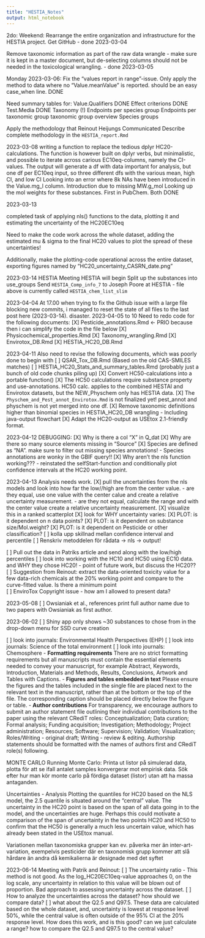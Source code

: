 ```yaml
---
title: "HESTIA_Notes"
output: html_notebook
---
```


2do:
Weekend:
Rearrange the entire organization and infrastructure for the HESTIA project.
Get GitHub
 - done 2023-03-04
 
Remove taxonomic information as part of the raw data wrangle - make sure it is kept in a master document, but de-selecting columns should not be needed in the toxicological wrangling.
 - done 2023-03-05
 
Monday 2023-03-06:
Fix the "values report in range"-issue. Only apply the method to data where no "Value.meanValue" is reported. should be an easy case_when line. DONE

Need summary tables for:
Value.Qualifiers DONE
Effect criterions DONE
Test.Media DONE
Taxonomy (!)
Endpoints per species group
Endpoints per taxonomic group
taxonomic group overview
Species groups
 
Apply the methodology that Reinout Heijungs Communicated
Describe complete methodology in the `HESTIA_report.Rmd`

2023-03-08
writing a function to replace the tedious dplyr HC20-calculations.
  The function is however built on dplyr verbs, but minimalistic, and possible to iterate across carious EC10eq-columns, namely the CI-values.
  The output will generate a df with data important for analysis, but one df per EC10eq input, so three different dfs with the various mean, high CI, and low CI
Looking into an error where 8k NAs have been introduced in the Value.mg_l column.
  Introduction due to missing MW.g_mol
  Looking up the mol weights for these substances. First in PubChem.
Both DONE

2023-03-13

completed task of applying nls() functions to the data, plotting it and estimating the uncertainty of the HC20EC10eq

Need to make the code work across the whole dataset, adding the estimated mu & sigma to the final HC20 values to plot the spread of these uncertainties!

Additionally, make the plotting-code operational across the entire dataset, 
exporting figures named by "HC20_uncertainty_CASRN_date.png"


2023-03-14
HESTIA Meeting
HESTIA will begin Split up the substances into use_groups
Send `HESTIA_Comp_info_7` to Joseph Poore at HESTIA
 - file above is currently called `HESTIA_chem_list_slim` 

2023-04-04
At 17.00 when trying to fix the Github issue with a large file blocking new commits, i managed to reset the state of all files to the last post here (2023-03-14). 
disaster.
2023-04-05 to 10
Need to redo code for the following documents:
[X] Pesticide_annotations.Rmd <- PRIO because then i can simplify the code in the file below
[X] Physicochemical_properties.Rmd
[X] Taxonomy_wrangling.Rmd
[X] Envirotox_DB.Rmd
[X] HESTIA_HC20_DB.Rmd


2023-04-11
Also need to revise the following documents, which was poorly done to begin with
[ ] QSAR_Tox_DB.Rmd (Based on the old CAS-SMILES matches)
[ ] HESTIA_HC20_Stats_and_summary_tables.Rmd (probably just a bunch of old code chunks piling up)
[X] Convert HC50-calculations into a portable function()
[X] The HC50 calculations require substance property and use-annotations. HC50 calc. applies to the combined HESTAI and Envirotox datasets, but the NEW_Physchem only has HESTIA data. 
[X] The `Physchem_and_Pest_annot_Envirotox.Rmd` is not finalized yet! pest_annot and physchem is not yet merged into one df.
[X] Remove taxonomic definitions higher than binomial species in HESTIA_HC20_DB wrangling - Including java-output flowchart
[X] Adapt the HC20-output as USEtox 2.1-friendly format.

2023-04-12
DEBUGGING:
[X] Why is there a col "X" in Q_dat
[X] Why are there so many source elements missing in "Source"
[X] Species are defined as "NA". make sure to filter out missing species annotations!
 - Species annotations are wonky in the  GBIF query!! 
[X] Why aren't the nls function working???
 - reinstated the selfStart-function and conditionally plot confidence intervals at the HC20 working point.

2023-04-13
Analysis needs work.
[X] pull the uncertainties from the nls models and look into how far the low//high are from the center value.
 - are they equal, use one value with the center calue and create a relative uncertainty measurement.
 - are they not equal, calculate the range and with the center value create a relative uncertainty measurement.
[X] visualize this in a ranked scatterplot
[X] look for WHY uncertainty varies:
[X] PLOT: is it dependent on n data points?
[X] PLOT: is it dependent on substance size/Mol.weight?
[X] PLOT: is it dependent on Pesticide or other classification?
[ ] kolla upp skillnad mellan confidence interval and percentile
[ ] Renskriv metoddelen för rådata -> nls -> output!

[ ] Pull out the data in Patriks article and send along with the low/high percentiles
[ ] look into working with the HC10 and HC50 using EC10 data. and WHY they chose HC20!
 - point of future work, but discuss the HC20??
[ ] Suggestion from Reinout: extract the data-oriented toxicity value for a few data-rich chemicals at the 20% working point and compare to the curve-fitted value. Is there a minimum point  
[ ] EnviroTox Copyright issue - how am I allowed to present data?
 

2023-05-08
[ ] Owsianiak et al., references print full author name due to two papers with Owsianiak as first author.


2023-06-02
[ ] Shiny app only shows ~30 substances to chose from in the drop-down menu for SSD curve creation



[ ] look into journals: Environmental Health Perspectives (EHP)
[ ] look into journals: Science of the total environment
[ ] look into journals: Chemosphere
 - **Formatting requirements**
 There are no strict formatting requirements but all manuscripts must contain the essential elements needed to convey your manuscript, for example Abstract, Keywords, Introduction, Materials and Methods, Results, Conclusions, Artwork and Tables with Captions.
 - **Figures and tables embedded in text**
Please ensure the figures and the tables included in the single file are placed next to the relevant text in the manuscript, rather than at the bottom or the top of the file. The corresponding caption should be placed directly below the figure or table.
 - **Author contributions**
 For transparency, we encourage authors to submit an author statement file outlining their individual contributions to the paper using the relevant CRediT roles: Conceptualization; Data curation; Formal analysis; Funding acquisition; Investigation; Methodology; Project administration; Resources; Software; Supervision; Validation; Visualization; Roles/Writing - original draft; Writing - review & editing. Authorship statements should be formatted with the names of authors first and CRediT role(s) following. 
 
 
MONTE CARLO
Running Monte Carlo: 
Printa ut listor på simulerad data, plotta för att se ifall antalet samples konvergerar mot empirisk data.
Sök efter hur man kör monte carlo på fördiga dataset (listor) utan att ha massa antaganden.



Uncertainties - Analysis
Plotting the quantiles for HC20 based on the NLS model, the 2.5 quantile is situated around the "central" value. The uncertainty in the HC20 point is based on the span of all data going in to the model, and the uncertainties are huge. Perhaps this could motivate a comparison of the span of uncertainty in the two points HC20 and HC50 to confirm that the HC50 is generally a much less uncertain value, which has already been stated in the USEtox manual. 

Variationen mellan taxonomiska grupper kan ev. påverka mer än inter-art-variation, exempelvis pesticider där en taxonomisk grupp kommer att slå hårdare än andra då kemikalierna är designade  med det syftet


2023-06-14
Meeting with Patrik and Reinout:
[ ] The uncertainty ratio - This method is not good. As the log_HC20EC10eq-value approaches 0, on the log scale, any uncertainty in relation to this value will be blown out of proportion. Bad approach to assessing uncertainty across the dataset.
[ ] How to analyze the uncertainties across the dataset? how should we compare data?
[ ] what about the Q2.5 and Q97.5. These data are calculated based on the whole dataset, and, uncertainty is lowest at response level 50%, while the central value is often outside of the 95% CI at the 20% response level. How does this work, and is this good? can we just calculate a range? how to compare the Q2.5 and Q97.5 to the central value?